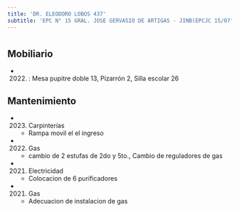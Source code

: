 ```yaml
---
title: 'DR. ELEODORO LOBOS 437'
subtitle: 'EPC N° 15 GRAL. JOSE GERVASIO DE ARTIGAS - JINB(EPCJC 15/07°)LA VELETA DE CABALLITO'
---
```


#


## Mobiliario

*  (2022) : Mesa pupitre doble 13, Pizarrón 2, Silla escolar 26 





## Mantenimiento

*  (2023) Carpinterías 
    + Rampa movil el el ingreso

*  (2022) Gas 
    + cambio de 2 estufas de 2do y 5to., Cambio de reguladores de gas

*  (2021) Electricidad 
    + Colocacion de 6 purificadores

*  (2021) Gas 
    + Adecuacion de instalacion de gas



